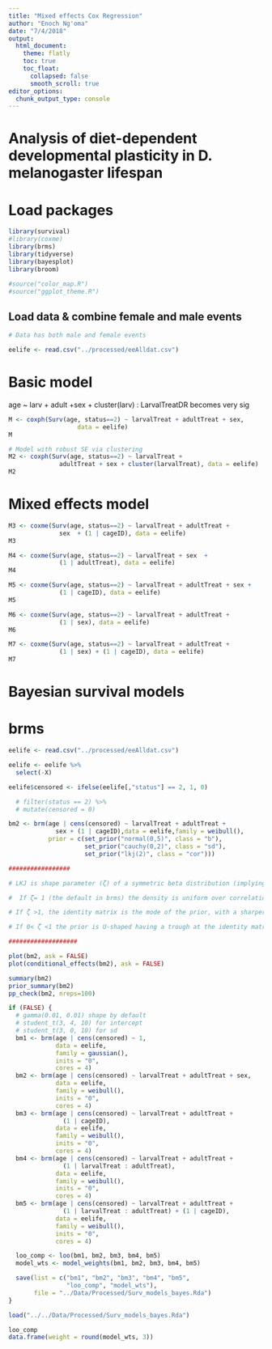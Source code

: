 ```yaml
---
title: "Mixed effects Cox Regression"
author: "Enoch Ng'oma"
date: "7/4/2018"
output:
  html_document:
    theme: flatly
    toc: true
    toc_float:
      collapsed: false
      smooth_scroll: true
editor_options: 
  chunk_output_type: console
---
```


# Analysis of diet-dependent developmental plasticity in D. melanogaster lifespan

# Load packages

```r
library(survival)
#library(coxme)
library(brms)
library(tidyverse) 
library(bayesplot)
library(broom)

#source("color_map.R")
#source("ggplot_theme.R")
```

## Load data & combine female and male events

```r

# Data has both male and female events

eelife <- read.csv("../processed/eeAlldat.csv")

```

# Basic model

age ~ larv + adult +sex + cluster(larv) : LarvalTreatDR becomes very sig

```r

M <- coxph(Surv(age, status==2) ~ larvalTreat + adultTreat + sex, 
                   data = eelife)
M

# Model with robust SE via clustering
M2 <- coxph(Surv(age, status==2) ~ larvalTreat + 
              adultTreat + sex + cluster(larvalTreat), data = eelife)
M2
``` 

# Mixed effects model

```r
M3 <- coxme(Surv(age, status==2) ~ larvalTreat + adultTreat + 
              sex  + (1 | cageID), data = eelife)
M3

M4 <- coxme(Surv(age, status==2) ~ larvalTreat + sex  + 
              (1 | adultTreat), data = eelife)
M4

M5 <- coxme(Surv(age, status==2) ~ larvalTreat + adultTreat + sex +
              (1 | cageID), data = eelife)
M5

M6 <- coxme(Surv(age, status==2) ~ larvalTreat + adultTreat +
              (1 | sex), data = eelife)
M6

M7 <- coxme(Surv(age, status==2) ~ larvalTreat + adultTreat +
              (1 | sex) + (1 | cageID), data = eelife)
M7
```


# Bayesian survival models


# brms

```r
eelife <- read.csv("../processed/eeAlldat.csv")

eelife <- eelife %>% 
  select(-X) 

eelife$censored <- ifelse(eelife[,"status"] == 2, 1, 0)

  # filter(status == 2) %>% 
  # mutate(censored = 0)

bm2 <- brm(age | cens(censored) ~ larvalTreat + adultTreat + 
             sex + (1 | cageID),data = eelife,family = weibull(),
           prior = c(set_prior("normal(0,5)", class = "b"),
                     set_prior("cauchy(0,2)", class = "sd"),
                     set_prior("lkj(2)", class = "cor")))

#################

# LKJ is shape parameter (ζ) of a symmetric beta distribution (implying correlations of zero) 

#  If ζ= 1 (the default in brms) the density is uniform over correlation matrices of the respective dimension. 

# If ζ >1, the identity matrix is the mode of the prior, with a sharper peak in the density for larger values of ζ. 

# If 0< ζ <1 the prior is U-shaped having a trough at the identity matrix, which leads to higher probabilities for non-zero correlations.  

###################

plot(bm2, ask = FALSE)
plot(conditional_effects(bm2), ask = FALSE)

summary(bm2)
prior_summary(bm2)
pp_check(bm2, nreps=100)

if (FALSE) {
  # gamma(0.01, 0.01) shape by default
  # student_t(3, 4, 10) for intercept
  # student_t(3, 0, 10) for sd
  bm1 <- brm(age | cens(censored) ~ 1,
             data = eelife,
             family = gaussian(),
             inits = "0",
             cores = 4)
  bm2 <- brm(age | cens(censored) ~ larvalTreat + adultTreat + sex,
             data = eelife,
             family = weibull(),
             inits = "0",
             cores = 4)
  bm3 <- brm(age | cens(censored) ~ larvalTreat + adultTreat + 
               (1 | cageID),
             data = eelife,
             family = weibull(),
             inits = "0",
             cores = 4)
  bm4 <- brm(age | cens(censored) ~ larvalTreat + adultTreat + 
               (1 | larvalTreat : adultTreat),
             data = eelife,
             family = weibull(),
             inits = "0",
             cores = 4)
  bm5 <- brm(age | cens(censored) ~ larvalTreat + adultTreat + 
               (1 | larvalTreat : adultTreat) + (1 | cageID),
             data = eelife,
             family = weibull(),
             inits = "0",
             cores = 4)

  loo_comp <- loo(bm1, bm2, bm3, bm4, bm5)
  model_wts <- model_weights(bm1, bm2, bm3, bm4, bm5)

  save(list = c("bm1", "bm2", "bm3", "bm4", "bm5", 
                "loo_comp", "model_wts"),
       file = "../Data/Processed/Surv_models_bayes.Rda")
}
```

```r
load("../../Data/Processed/Surv_models_bayes.Rda")

loo_comp
data.frame(weight = round(model_wts, 3))
```
